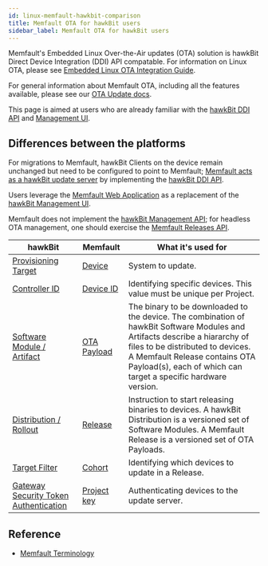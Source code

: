 ```yaml
---
id: linux-memfault-hawkbit-comparison
title: Memfault OTA for hawkBit users
sidebar_label: Memfault OTA for hawkBit users
---
```


Memfault's Embedded Linux Over-the-Air updates (OTA) solution is hawkBit Direct
Device Integration (DDI) API compatable. For information on Linux OTA, please
see [Embedded Linux OTA Integration Guide][memfault-linux-ota-guide].

For general information about Memfault OTA, including all the features
available, please see our [OTA Update docs][memfault-release-management-ui].

This page is aimed at users who are already familiar with the [hawkBit DDI
API][hawkbit-ddi-api] and [Management UI][hawkbit-management-ui].

## Differences between the platforms

For migrations to Memfault, hawkBit Clients on the device remain unchanged but
need to be configured to point to Memfault;
[Memfault acts as a hawkBit update server](/docs/linux/linux-releases-integration-guide#query-for-ota-payload)
by implementing the [hawkBit DDI API][hawkbit-ddi-api].

Users leverage the [Memfault Web Application][memfault-release-management-ui] as
a replacement of the [hawkBit Management UI][hawkbit-management-ui].

Memfault does not implement the [hawkBit Management
API][hawkbit-management-api]; for headless OTA management, one should exercise
the [Memfault Releases API][memfault-linux-ota-guide].

| hawkBit                                                                                          | Memfault                                                                       | What it's used for                                                                                                                                                                                                                                                 |
| ------------------------------------------------------------------------------------------------ | ------------------------------------------------------------------------------ | ------------------------------------------------------------------------------------------------------------------------------------------------------------------------------------------------------------------------------------------------------------------ |
| [Provisioning Target](https://www.eclipse.org/hawkbit/concepts/datamodel)                        | [Device](/docs/platform/inspecting-a-device)                                   | System to update.                                                                                                                                                                                                                                                  |
| [Controller ID][hawkbit-ddi-api]                                                                 | [Device ID](/docs/linux/linux-releases-integration-guide#identifying-a-device) | Identifying specific devices. This value must be unique per Project.                                                                                                                                                                                               |
| [Software Module / Artifact](https://www.eclipse.org/hawkbit/ui/#artifact-management)            | [OTA Payload](/docs/platform/ota#adding-an-ota-payload-to-a-release)           | The binary to be downloaded to the device. The combination of hawkBit Software Modules and Artifacts describe a hiararchy of files to be distributed to devices. A Memfault Release contains OTA Payload(s), each of which can target a specific hardware version. |
| [Distribution / Rollout](https://www.eclipse.org/hawkbit/concepts/datamodel)                     | [Release][memfault-release-management-ui]                                      | Instruction to start releasing binaries to devices. A hawkBit Distribution is a versioned set of Software Modules. A Memfault Release is a versioned set of OTA Payloads.                                                                                          |
| [Target Filter](https://www.eclipse.org/hawkbit/ui/#target-filter-management)                    | [Cohort](/docs/platform/projects-and-fleets#cohorts)                           | Identifying which devices to update in a Release.                                                                                                                                                                                                                  |
| [Gateway Security Token Authentication](https://www.eclipse.org/hawkbit/concepts/authentication) | [Project key](/docs/linux/linux-releases-integration-guide#project-key)        | Authenticating devices to the update server.                                                                                                                                                                                                                       |

## Reference

- [Memfault Terminology](/docs/platform/memfault-terminology)

[hawkbit-ddi-api]: https://www.eclipse.org/hawkbit/apis/ddi_api
[hawkbit-management-ui]: https://www.eclipse.org/hawkbit/ui
[hawkbit-management-api]: https://www.eclipse.org/hawkbit/apis/management_api
[memfault-release-management-ui]: /docs/platform/ota
[memfault-linux-ota-guide]: /docs/linux/linux-releases-integration-guide
